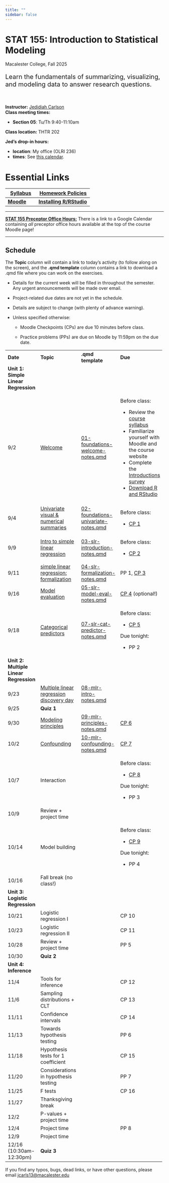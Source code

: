 ```yaml
---
title: ""
sidebar: false
---
```


# STAT 155: Introduction to Statistical Modeling

Macalester College, Fall 2025

::: {style="font-size: 20px;"}
Learn the fundamentals of summarizing, visualizing, and modeling data to answer research questions.
:::

<br>

**Instructor:** [Jedidiah Carlson](https://jedidiahcarlson.com) <br> **Class meeting times:**

-   **Section 05**: Tu/Th 9:40-11:10am

**Class location:** THTR 202 <br>

**Jed's drop-in hours:**

-   **location**: My office (OLRI 236)
-   **times**: See [this calendar](https://calendar.google.com/calendar/u/1?cid=Y19mODU5MTcxYTdjYzUwNWFkMDE1MjVmZGRlMWMwZWFmNDQwZTVlMjk3MDEzNzdhNjQwNDdjNjIyOWY5ZWI4N2E4QGdyb3VwLmNhbGVuZGFyLmdvb2dsZS5jb20).

# Essential Links

+---------------------------------------------------------------------+-----------------------------------------------------------------------------------------------------------------------+
| [Syllabus](syllabus.qmd)                                            | [Homework Policies](https://docs.google.com/document/d/1r8URNncf5zv33Bcis-XNjdf2LK9OiMngukgpnpDqcq0/edit?usp=sharing) |
+=====================================================================+=======================================================================================================================+
| [**Moodle**](https://moodle.macalester.edu/course/view.php?id=6316) | [**Installing R/RStudio**](tech_setup.qmd)                                                                            |
+---------------------------------------------------------------------+-----------------------------------------------------------------------------------------------------------------------+

------------------------------------------------------------------------

[**STAT 155 Preceptor Office Hours:**]{.underline} There is a link to a Google Calendar containing *all* preceptor office hours available at the top of the course Moodle page!

------------------------------------------------------------------------

## Schedule

The **Topic** column will contain a link to today's activity (to follow along on the screen), and the **.qmd template** column contains a link to download a .qmd file where you can work on the exercises.

-   Details for the current week will be filled in throughout the semester. Any urgent announcements will be made over email.

-   Project-related due dates are not yet in the schedule.

-   Details are subject to change (with plenty of advance warning).

-   Unless specified otherwise:

    -   Moodle Checkpoints (CPs) are due 10 minutes before class.

    -   Practice problems (PPs) are due on Moodle by 11:59pm on the due date.

+----------------------------------------+--------------------------------------------------------------------------------------+------------------------------------------------------------------------------------------+-------------------------------------------------------------------------------+
| **Date**                               | **Topic**                                                                            | **.qmd template**                                                                        | **Due**                                                                       |
+----------------------------------------+--------------------------------------------------------------------------------------+------------------------------------------------------------------------------------------+-------------------------------------------------------------------------------+
| **Unit 1: Simple Linear Regression**   |                                                                                      |                                                                                          |                                                                               |
+----------------------------------------+--------------------------------------------------------------------------------------+------------------------------------------------------------------------------------------+-------------------------------------------------------------------------------+
| 9/2                                    | [Welcome](activities/L01-foundations-welcome.qmd)                                    | [01-foundations-welcome-notes.qmd](template_qmds/01-foundations-welcome-notes.qmd)       | Before class:                                                                 |
|                                        |                                                                                      |                                                                                          |                                                                               |
|                                        |                                                                                      |                                                                                          | -   Review the [course syllabus](syllabus.qmd)                                |
|                                        |                                                                                      |                                                                                          | -   Familiarize yourself with Moodle and the course website                   |
|                                        |                                                                                      |                                                                                          | -   Complete the [Introductions survey](https://forms.gle/y5gBRYimGjR4uzce8)  |
|                                        |                                                                                      |                                                                                          | -   [Download R and RStudio](tech_setup.qmd)                                  |
+----------------------------------------+--------------------------------------------------------------------------------------+------------------------------------------------------------------------------------------+-------------------------------------------------------------------------------+
| 9/4                                    | [Univariate visual & numerical summaries](activities/L02-foundations-univariate.qmd) | [02-foundations-univariate-notes.qmd](template_qmds/02-foundations-univariate-notes.qmd) | Before class:                                                                 |
|                                        |                                                                                      |                                                                                          |                                                                               |
|                                        |                                                                                      |                                                                                          | -   [CP 1](https://moodle.macalester.edu/mod/quiz/view.php?id=220406)         |
+----------------------------------------+--------------------------------------------------------------------------------------+------------------------------------------------------------------------------------------+-------------------------------------------------------------------------------+
| 9/9                                    | [Intro to simple linear regression](activities/L03-slr-introduction.qmd)             | [03-slr-introduction-notes.qmd](template_qmds/03-slr-introduction-notes.qmd)             | Before class:                                                                 |
|                                        |                                                                                      |                                                                                          |                                                                               |
|                                        |                                                                                      |                                                                                          | -   [CP 2](https://moodle.macalester.edu/mod/quiz/view.php?id=208941)         |
+----------------------------------------+--------------------------------------------------------------------------------------+------------------------------------------------------------------------------------------+-------------------------------------------------------------------------------+
| 9/11                                   | [simple linear regression: formalization](activities/L04-slr-formalization.qmd)      | [04-slr-formalization-notes.qmd](template_qmds/04-slr-formalization-notes.qmd)           | PP 1, [CP 3](https://moodle.macalester.edu/mod/quiz/view.php?id=208942)       |
+----------------------------------------+--------------------------------------------------------------------------------------+------------------------------------------------------------------------------------------+-------------------------------------------------------------------------------+
| 9/16                                   | [Model evaluation](activities/L05-slr-model-eval.qmd)                                | [05-slr-model-eval-notes.qmd](template_qmds/05-slr-model-eval-notes.qmd)                 | [CP 4](https://moodle.macalester.edu/mod/quiz/view.php?id=208943) (optional!) |
+----------------------------------------+--------------------------------------------------------------------------------------+------------------------------------------------------------------------------------------+-------------------------------------------------------------------------------+
| 9/18                                   | [Categorical predictors](activities/L07-slr-cat-predictor.qmd)                       | [07-slr-cat-predictor-notes.qmd](template_qmds/07-slr-cat-predictor-notes.qmd)           | Before class:                                                                 |
|                                        |                                                                                      |                                                                                          |                                                                               |
|                                        |                                                                                      |                                                                                          | -   [CP 5](https://moodle.macalester.edu/mod/quiz/view.php?id=208944)         |
|                                        |                                                                                      |                                                                                          |                                                                               |
|                                        |                                                                                      |                                                                                          | Due tonight:                                                                  |
|                                        |                                                                                      |                                                                                          |                                                                               |
|                                        |                                                                                      |                                                                                          | -   PP 2                                                                      |
+----------------------------------------+--------------------------------------------------------------------------------------+------------------------------------------------------------------------------------------+-------------------------------------------------------------------------------+
| **Unit 2: Multiple Linear Regression** |                                                                                      |                                                                                          |                                                                               |
+----------------------------------------+--------------------------------------------------------------------------------------+------------------------------------------------------------------------------------------+-------------------------------------------------------------------------------+
| 9/23                                   | [Multiple linear regression discovery day](activities/L08-mlr-intro.qmd)             | [08-mlr-intro-notes.qmd](template_qmds/08-mlr-intro-notes.qmd)                           |                                                                               |
+----------------------------------------+--------------------------------------------------------------------------------------+------------------------------------------------------------------------------------------+-------------------------------------------------------------------------------+
| 9/25                                   | **Quiz 1**                                                                           |                                                                                          |                                                                               |
+----------------------------------------+--------------------------------------------------------------------------------------+------------------------------------------------------------------------------------------+-------------------------------------------------------------------------------+
| 9/30                                   | [Modeling principles](activities/L09-mlr-principles.qmd)                             | [09-mlr-principles-notes.qmd](template_qmds/09-mlr-principles-notes.qmd)                 | [CP 6](https://moodle.macalester.edu/mod/quiz/view.php?id=208947)             |
+----------------------------------------+--------------------------------------------------------------------------------------+------------------------------------------------------------------------------------------+-------------------------------------------------------------------------------+
| 10/2                                   | [Confounding](activities/L10-mlr-confounding.qmd)                                    | [10-mlr-confounding-notes.qmd](template_qmds/10-mlr-confounding-notes.qmd)               | [CP 7](https://moodle.macalester.edu/mod/quiz/view.php?id=208948)             |
+----------------------------------------+--------------------------------------------------------------------------------------+------------------------------------------------------------------------------------------+-------------------------------------------------------------------------------+
| 10/7                                   | Interaction                                                                          |                                                                                          | Before class:                                                                 |
|                                        |                                                                                      |                                                                                          |                                                                               |
|                                        |                                                                                      |                                                                                          | -   [CP 8](https://moodle.macalester.edu/mod/quiz/view.php?id=208949)         |
|                                        |                                                                                      |                                                                                          |                                                                               |
|                                        |                                                                                      |                                                                                          | Due tonight:                                                                  |
|                                        |                                                                                      |                                                                                          |                                                                               |
|                                        |                                                                                      |                                                                                          | -   PP 3                                                                      |
+----------------------------------------+--------------------------------------------------------------------------------------+------------------------------------------------------------------------------------------+-------------------------------------------------------------------------------+
| 10/9                                   | Review + project time                                                                |                                                                                          |                                                                               |
+----------------------------------------+--------------------------------------------------------------------------------------+------------------------------------------------------------------------------------------+-------------------------------------------------------------------------------+
| 10/14                                  | Model building                                                                       |                                                                                          | Before class:                                                                 |
|                                        |                                                                                      |                                                                                          |                                                                               |
|                                        |                                                                                      |                                                                                          | -   [CP 9](https://moodle.macalester.edu/mod/quiz/view.php?id=208950)         |
|                                        |                                                                                      |                                                                                          |                                                                               |
|                                        |                                                                                      |                                                                                          | Due tonight:                                                                  |
|                                        |                                                                                      |                                                                                          |                                                                               |
|                                        |                                                                                      |                                                                                          | -   PP 4                                                                      |
+----------------------------------------+--------------------------------------------------------------------------------------+------------------------------------------------------------------------------------------+-------------------------------------------------------------------------------+
| 10/16                                  | Fall break (no class!)                                                               |                                                                                          |                                                                               |
+----------------------------------------+--------------------------------------------------------------------------------------+------------------------------------------------------------------------------------------+-------------------------------------------------------------------------------+
| **Unit 3: Logistic Regression**        |                                                                                      |                                                                                          |                                                                               |
+----------------------------------------+--------------------------------------------------------------------------------------+------------------------------------------------------------------------------------------+-------------------------------------------------------------------------------+
| 10/21                                  | Logistic regression I                                                                |                                                                                          | CP 10                                                                         |
+----------------------------------------+--------------------------------------------------------------------------------------+------------------------------------------------------------------------------------------+-------------------------------------------------------------------------------+
| 10/23                                  | Logistic regression II                                                               |                                                                                          | CP 11                                                                         |
+----------------------------------------+--------------------------------------------------------------------------------------+------------------------------------------------------------------------------------------+-------------------------------------------------------------------------------+
| 10/28                                  | Review + project time                                                                |                                                                                          | PP 5                                                                          |
+----------------------------------------+--------------------------------------------------------------------------------------+------------------------------------------------------------------------------------------+-------------------------------------------------------------------------------+
| 10/30                                  | **Quiz 2**                                                                           |                                                                                          |                                                                               |
+----------------------------------------+--------------------------------------------------------------------------------------+------------------------------------------------------------------------------------------+-------------------------------------------------------------------------------+
| **Unit 4: Inference**                  |                                                                                      |                                                                                          |                                                                               |
+----------------------------------------+--------------------------------------------------------------------------------------+------------------------------------------------------------------------------------------+-------------------------------------------------------------------------------+
| 11/4                                   | Tools for inference                                                                  |                                                                                          | CP 12                                                                         |
+----------------------------------------+--------------------------------------------------------------------------------------+------------------------------------------------------------------------------------------+-------------------------------------------------------------------------------+
| 11/6                                   | Sampling distributions + CLT                                                         |                                                                                          | CP 13                                                                         |
+----------------------------------------+--------------------------------------------------------------------------------------+------------------------------------------------------------------------------------------+-------------------------------------------------------------------------------+
| 11/11                                  | Confidence intervals                                                                 |                                                                                          | CP 14                                                                         |
+----------------------------------------+--------------------------------------------------------------------------------------+------------------------------------------------------------------------------------------+-------------------------------------------------------------------------------+
| 11/13                                  | Towards hypothesis testing                                                           |                                                                                          | PP 6                                                                          |
+----------------------------------------+--------------------------------------------------------------------------------------+------------------------------------------------------------------------------------------+-------------------------------------------------------------------------------+
| 11/18                                  | Hypothesis tests for 1 coefficient                                                   |                                                                                          | CP 15                                                                         |
+----------------------------------------+--------------------------------------------------------------------------------------+------------------------------------------------------------------------------------------+-------------------------------------------------------------------------------+
| 11/20                                  | Considerations in hypothesis testing                                                 |                                                                                          | PP 7                                                                          |
+----------------------------------------+--------------------------------------------------------------------------------------+------------------------------------------------------------------------------------------+-------------------------------------------------------------------------------+
| 11/25                                  | F tests                                                                              |                                                                                          | CP 16                                                                         |
+----------------------------------------+--------------------------------------------------------------------------------------+------------------------------------------------------------------------------------------+-------------------------------------------------------------------------------+
| 11/27                                  | Thanksgiving break                                                                   |                                                                                          |                                                                               |
+----------------------------------------+--------------------------------------------------------------------------------------+------------------------------------------------------------------------------------------+-------------------------------------------------------------------------------+
| 12/2                                   | P-values + project time                                                              |                                                                                          |                                                                               |
+----------------------------------------+--------------------------------------------------------------------------------------+------------------------------------------------------------------------------------------+-------------------------------------------------------------------------------+
| 12/4                                   | Project time                                                                         |                                                                                          | PP 8                                                                          |
+----------------------------------------+--------------------------------------------------------------------------------------+------------------------------------------------------------------------------------------+-------------------------------------------------------------------------------+
| 12/9                                   | Project time                                                                         |                                                                                          |                                                                               |
+----------------------------------------+--------------------------------------------------------------------------------------+------------------------------------------------------------------------------------------+-------------------------------------------------------------------------------+
| 12/16 (10:30am-12:30pm)                | **Quiz 3**                                                                           |                                                                                          |                                                                               |
+----------------------------------------+--------------------------------------------------------------------------------------+------------------------------------------------------------------------------------------+-------------------------------------------------------------------------------+

If you find any typos, bugs, dead links, or have other questions, please email [jcarls13\@macalester.edu](mailto:jcarls13@macalester.edu){.email}
